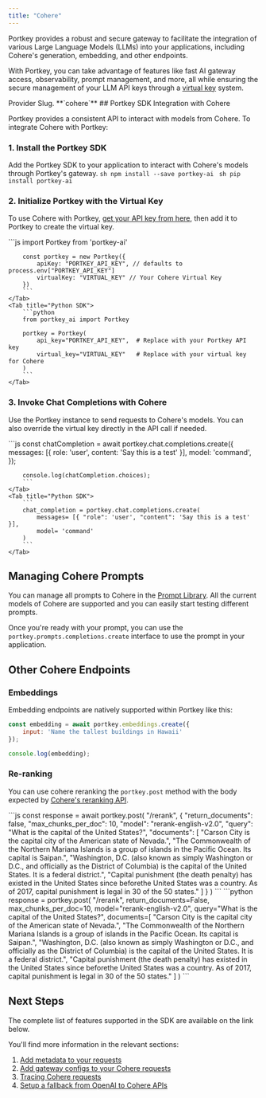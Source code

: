 ```yaml
---
title: "Cohere"
---
```


Portkey provides a robust and secure gateway to facilitate the integration of various Large Language Models (LLMs) into your applications, including Cohere's generation, embedding, and other endpoints.

With Portkey, you can take advantage of features like fast AI gateway access, observability, prompt management, and more, all while ensuring the secure management of your LLM API keys through a [virtual key](/docs/product/ai-gateway/virtual-keys) system.

<Note>
Provider Slug. **`cohere`**
</Note>
## Portkey SDK Integration with Cohere

Portkey provides a consistent API to interact with models from Cohere. To integrate Cohere with Portkey:

### 1\. Install the Portkey SDK

Add the Portkey SDK to your application to interact with Cohere's models through Portkey's gateway.
<Tabs>
    <Tab title="NodeJS">
        ```sh
        npm install --save portkey-ai
        ```
    </Tab>
    <Tab title="Python">
        ```sh
        pip install portkey-ai
        ```
    </Tab>
  </Tabs>




### 2\. Initialize Portkey with the Virtual Key

To use Cohere with Portkey, [get your API key from here](https://dashboard.cohere.com/api-keys), then add it to Portkey to create the virtual key.

<Tabs>
    <Tab title="NodeJS SDK">
        ```js
        import Portkey from 'portkey-ai'

        const portkey = new Portkey({
            apiKey: "PORTKEY_API_KEY", // defaults to process.env["PORTKEY_API_KEY"]
            virtualKey: "VIRTUAL_KEY" // Your Cohere Virtual Key
        })
        ```
    </Tab>
    <Tab title="Python SDK">
        ```python
        from portkey_ai import Portkey

        portkey = Portkey(
            api_key="PORTKEY_API_KEY",  # Replace with your Portkey API key
            virtual_key="VIRTUAL_KEY"   # Replace with your virtual key for Cohere
        )
        ```
    </Tab>
  </Tabs>


### **3\. Invoke Chat Completions with Cohere**

Use the Portkey instance to send requests to Cohere's models. You can also override the virtual key directly in the API call if needed.

<Tabs>
    <Tab title="NodeJS SDK">
        ```js
        const chatCompletion = await portkey.chat.completions.create({
            messages: [{ role: 'user', content: 'Say this is a test' }],
            model: 'command',
        });

        console.log(chatCompletion.choices);
        ```
    </Tab>
    <Tab title="Python SDK">
        ```
        chat_completion = portkey.chat.completions.create(
            messages= [{ "role": 'user', "content": 'Say this is a test' }],
            model= 'command'
        )
        ```
    </Tab>
</Tabs>


## Managing Cohere Prompts

You can manage all prompts to Cohere in the [Prompt Library](/docs/product/prompt-library). All the current models of Cohere are supported and you can easily start testing different prompts.

Once you're ready with your prompt, you can use the `portkey.prompts.completions.create` interface to use the prompt in your application.

## Other Cohere Endpoints

### Embeddings

Embedding endpoints are natively supported within Portkey like this:

```js
const embedding = await portkey.embeddings.create({
    input: 'Name the tallest buildings in Hawaii'
});

console.log(embedding);
```

### Re-ranking

You can use cohere reranking the `portkey.post` method with the body expected by [Cohere's reranking API](https://docs.cohere.com/reference/rerank-1).

<Tabs>
    <Tab title="NodeJS SDK">
      ```js
      const response = await portkey.post(
        "/rerank",
        {
          "return_documents": false,
          "max_chunks_per_doc": 10,
          "model": "rerank-english-v2.0",
          "query": "What is the capital of the United States?",
          "documents": [
            "Carson City is the capital city of the American state of Nevada.",
            "The Commonwealth of the Northern Mariana Islands is a group of islands in the Pacific Ocean. Its capital is Saipan.",
            "Washington, D.C. (also known as simply Washington or D.C., and officially as the District of Columbia) is the capital of the United States. It is a federal district.",
            "Capital punishment (the death penalty) has existed in the United States since beforethe United States was a country. As of 2017, capital punishment is legal in 30 of the 50 states."
          ]
        }
      )
      ```
    </Tab>
    <Tab title="Python SDK">
            ```python
            response = portkey.post(
                "/rerank",
                return_documents=False,
                max_chunks_per_doc=10,
                model="rerank-english-v2.0",
                query="What is the capital of the United States?",
                documents=[
                    "Carson City is the capital city of the American state of Nevada.",
                    "The Commonwealth of the Northern Mariana Islands is a group of islands in the Pacific Ocean. Its capital is Saipan.",
                    "Washington, D.C. (also known as simply Washington or D.C., and officially as the District of Columbia) is the capital of the United States. It is a federal district.",
                    "Capital punishment (the death penalty) has existed in the United States since beforethe United States was a country. As of 2017, capital punishment is legal in 30 of the 50 states."
                ]
            )
            ```
    </Tab>

  </Tabs>


## Next Steps

The complete list of features supported in the SDK are available on the link below.
<Card title="SDK" href="/docs/api-reference/portkey-sdk-client">
</Card>

You'll find more information in the relevant sections:

1. [Add metadata to your requests](/docs/product/observability/metadata)
2. [Add gateway configs to your Cohere requests](/docs/product/ai-gateway/configs)
3. [Tracing Cohere requests](/docs/product/observability/traces)
4. [Setup a fallback from OpenAI to Cohere APIs](/docs/product/ai-gateway/fallbacks)
